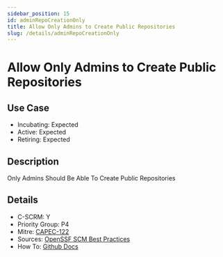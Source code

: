 ```yaml
---
sidebar_position: 15
id: adminRepoCreationOnly
title: Allow Only Admins to Create Public Repositories
slug: /details/adminRepoCreationOnly
---
```


# Allow Only Admins to Create Public Repositories

## Use Case

- Incubating: Expected
- Active: Expected
- Retiring: Expected

## Description

Only Admins Should Be Able To Create Public Repositories

## Details

- C-SCRM: Y
- Priority Group: P4
- Mitre: [CAPEC-122](https://capec.mitre.org/data/definitions/122.html)
- Sources: [OpenSSF SCM Best Practices](https://best.openssf.org/SCM-BestPractices/github/organization/non_admins_can_create_public_repositories.html)
- How To: [Github Docs](https://docs.github.com/en/organizations/managing-organization-settings/restricting-repository-creation-in-your-organization)

